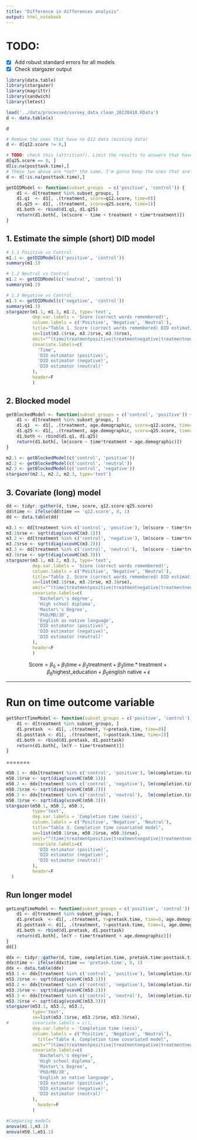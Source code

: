 ```yaml
---
title: "Difference in differences analysis"
output: html_notebook
---
```



# TODO: 

- [x] Add robust standard errors for all models
- [x] Check stargazer output

```r
library(data.table)
library(stargazer)
library(magrittr)
library(sandwich)
library(lmtest)
```

```r
load('../data/processed/survey_data_clean_20220410.RData')
d <- data.table(x)
```

```r
d
```


```r
# Remove the ones that have no Q12 data (missing data)
d <- d[q12.score != 0,]

# TODO: check this (attrition?). Limit the results to answers that have something for Q25
d[q25.score == 0, ]
d[is.na(posttask.time),]
# These two above are *not* the same, I'm gonna keep the ones that are finished (2/7). The other 5/7 have no time spent in Q25 so we're good removing those.
d <- d[!is.na(posttask.time),]
```

```r
getDIDModel <- function(subset_groups  = c('positive', 'control')) {
	d1 <- d[treatment %in% subset_groups, ]
	d1.q1  <- d1[, .(treatment, score=q12.score, time=0)]
	d1.q25 <- d1[, .(treatment, score=q25.score, time=1)]
	d1.both <- rbind(d1.q1, d1.q25)
	return(d1.both[, lm(score ~ time + treatment + time*treatment)])
}
```


## 1. Estimate the simple (short) DID model

```r
# 1.1 Positive vs Control
m1.1 <- getDIDModel(c('positive', 'control'))
summary(m1.1)
```


```r
# 1.2 Neutral vs Control
m1.2 <- getDIDModel(c('neutral', 'control'))
summary(m1.2)
```


```r
# 1.3 Negative vs Control
m1.3 <- getDIDModel(c('negative', 'control'))
summary(m1.3)
stargazer(m1.1, m1.3, m1.2, type='text',
		  dep.var.labels = 'Score (correct words remembered)',
		  column.labels = c('Positive', 'Negative', 'Neutral'),
		  title="Table 1. Score (correct words remembered) DID estimation",
		  se=list(m3.1$rse, m3.2$rse, m3.3$rse),
		  omit="^(time|treatmentpositive|treatmentnegative|treatmentneutral)$",
		  covariate.labels=c(
		  	'Time',
		  	'DID estimator (positive)',
		  	'DID estimator (negative)',
		  	'DID estimator (neutral)'
		  ),
		  header=F
		  )
```

## 2. Blocked model

```r
getBlockedModel <- function(subset_groups = c('control', 'positive')) {
	d1 <- d[treatment %in% subset_groups, ]
	d1.q1  <- d1[, .(treatment, age.demographic, score=q12.score, time=0)]
	d1.q25 <- d1[, .(treatment, age.demographic, score=q25.score, time=1)]
	d1.both <- rbind(d1.q1, d1.q25)
	return(d1.both[, lm(score ~ time*treatment + age.demographic)])
}
```

```r
m2.1 <- getBlockedModel(c('control', 'positive'))
m2.2 <- getBlockedModel(c('control', 'neutral'))
m2.3 <- getBlockedModel(c('control', 'negative'))
stargazer(m2.1, m2.2, m2.3, type='text')
```


## 3. Covariate (long) model

```r
dd <- tidyr::gather(d, time, score, q12.score:q25.score)
dd$time <- ifelse(dd$time == 'q12.score', 0, 1)
dd <- data.table(dd)
```

```r
m3.1 <- dd[treatment %in% c('control', 'positive'), lm(score ~ time*treatment + highest.education + english.native)]
m3.1$rse <- sqrt(diag(vcovHC(m3.1)))
m3.2 <- dd[treatment %in% c('control', 'negative'), lm(score ~ time*treatment + highest.education + english.native)]
m3.2$rse <- sqrt(diag(vcovHC(m3.2)))
m3.3 <- dd[treatment %in% c('control', 'neutral'),  lm(score ~ time*treatment + highest.education + english.native)]
m3.3$rse <- sqrt(diag(vcovHC(m3.3)))
stargazer(m3.1, m3.2, m3.3, type='text',
		  dep.var.labels = 'Score (correct words remembered)',
		  column.labels = c('Positive', 'Negative', 'Neutral'),
		  title="Table 2. Score (correct words remembered) DID estimation (covariated model)",
		  se=list(m3.1$rse, m3.2$rse, m3.3$rse),
		  omit="^(time|treatmentpositive|treatmentnegative|treatmentneutral)$|Other",
		  covariate.labels=c(
		  	'Bachelor\'s degree',
		  	'High school diploma',
		  	'Master\'s Degree',
		  	'PhD/MD/JD',
		  	'English as native language',
		  	'DID estimator (positive)',
		  	'DID estimator (negative)',
		  	'DID estimator (neutral)'
		  ),
		  header=F
		  )
```



$$
\text{Score} = \beta_0 + \beta_1\text{time} + \beta_2\text{treatment} + \beta_3\text{time}*\text{treatment} + \beta_6 \text{highest_education} + \beta_5 \text{english native} + \epsilon
$$

--- 

# Run on time outcome variable

```r
getShortTimeModel <- function(subset_groups = c('positive', 'control')) {
	d1 <- d[treatment %in% subset_groups, ]
	d1.pretask  <- d1[, .(treatment, Y=pretask.time, time=0)]
	d1.posttask <- d1[, .(treatment, Y=posttask.time, time=1)]
	d1.both <- rbind(d1.pretask, d1.posttask)
	return(d1.both[, lm(Y ~ time*treatment)])
}
```

=======
```r
m50.1 <- ddx[treatment %in% c('control', 'positive'), lm(completion.time ~ time*treatment)]
m50.1$rse <- sqrt(diag(vcovHC(m50.1)))
m50.2 <- ddx[treatment %in% c('control', 'negative'), lm(completion.time ~ time*treatment)]
m50.2$rse <- sqrt(diag(vcovHC(m50.2)))
m50.3 <- ddx[treatment %in% c('control', 'neutral'),  lm(completion.time ~ time*treatment)]
m50.3$rse <- sqrt(diag(vcovHC(m50.3)))
stargazer(m50.1, m50.2, m50.3,
		  type='text',
		  dep.var.labels = 'Completion time (secs)',
		  column.labels = c('Positive', 'Negative', 'Neutral'),
		  title="Table 3. Completion time covariated model",
		  se=list(m50.1$rse, m50.2$rse, m50.3$rse),
		  omit="^(time|treatmentpositive|treatmentnegative|treatmentneutral)$",
		  covariate.labels=c(
		  	'DID estimator (positive)',
		  	'DID estimator (negative)',
		  	'DID estimator (neutral)'
		  ),
		  header=F
  )
```


## Run longer model

```r
getLongTimeModel <- function(subset_groups = c('positive', 'control')) {
	d1 <- d[treatment %in% subset_groups, ]
	d1.pretask  <- d1[, .(treatment, Y=pretask.time, time=0, age.demographic)]
	d1.posttask <- d1[, .(treatment, Y=posttask.time, time=1, age.demographic)]
	d1.both <- rbind(d1.pretask, d1.posttask)
	return(d1.both[, lm(Y ~ time*treatment + age.demographic)])
}
dd[]
```



```r
ddx <- tidyr::gather(d, time, completion.time, pretask.time:posttask.time)
ddx$time <- ifelse(ddx$time == 'pretask.time', 0, 1)
ddx <- data.table(ddx)
m53.1 <- ddx[treatment %in% c('control', 'positive'), lm(completion.time ~ time*treatment + highest.education + english.native)]
m53.1$rse <- sqrt(diag(vcovHC(m53.1)))
m53.2 <- ddx[treatment %in% c('control', 'negative'), lm(completion.time ~ time*treatment + highest.education + english.native)]
m53.2$rse <- sqrt(diag(vcovHC(m53.2)))
m53.3 <- ddx[treatment %in% c('control', 'neutral'),  lm(completion.time ~ time*treatment + highest.education + english.native)]
m53.3$rse <- sqrt(diag(vcovHC(m53.3)))
stargazer(m53.1, m53.2, m53.3,
		  type='text',
		  se=list(m53.1$rse, m53.2$rse, m53.3$rse),
#		  covariate.labels = c(),
		  dep.var.labels = 'Completion time (secs)',
		  column.labels = c('Positive', 'Negative', 'Neutral'),
			title="Table 4. Completion time covariated model",
		  omit="^(time|treatmentpositive|treatmentnegative|treatmentneutral)$|Other",
		  covariate.labels=c(
		  	'Bachelor\'s degree',
		  	'High school diploma',
		  	'Master\'s Degree',
		  	'PhD/MD/JD',
		  	'English as native language',
		  	'DID estimator (positive)',
		  	'DID estimator (negative)',
		  	'DID estimator (neutral)'
		  ),
			header=F
		  )

```

```r
#Comparing models
anova(m1.1,m3.1)
anova(m50.1,m51.1)
```

